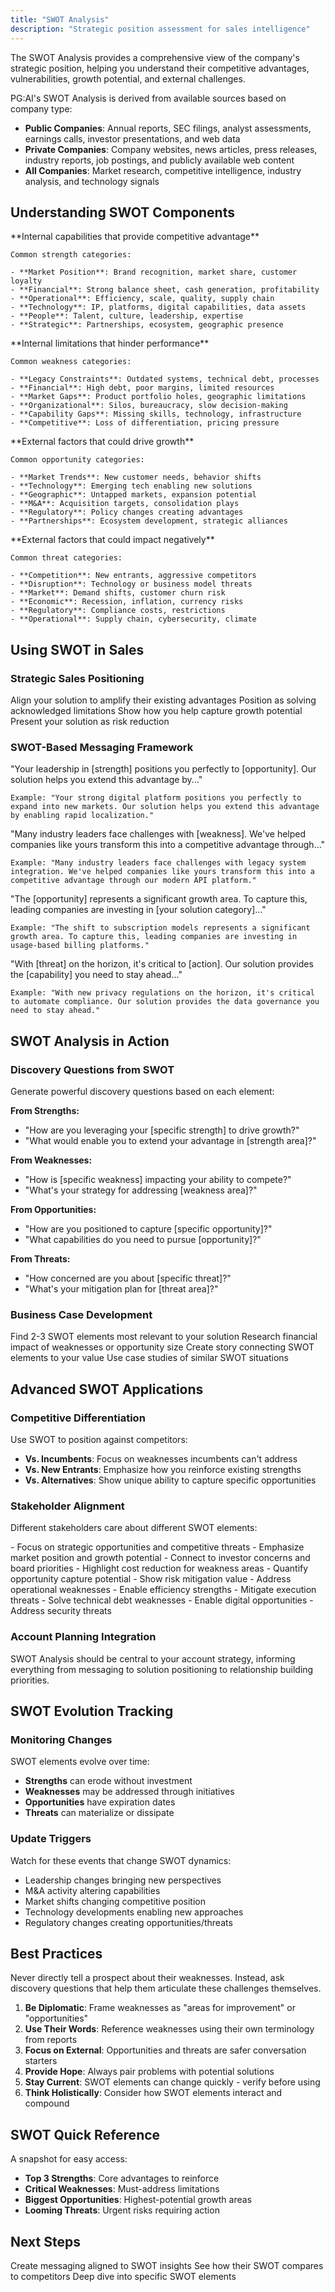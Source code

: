 ```yaml
---
title: "SWOT Analysis"
description: "Strategic position assessment for sales intelligence"
---
```


The SWOT Analysis provides a comprehensive view of the company's strategic position, helping you understand their competitive advantages, vulnerabilities, growth potential, and external challenges.

<Info>
  PG:AI's SWOT Analysis is derived from available sources based on company type:

  - **Public Companies**: Annual reports, SEC filings, analyst assessments, earnings calls, investor presentations, and web data
  - **Private Companies**: Company websites, news articles, press releases, industry reports, job postings, and publicly available web content
  - **All Companies**: Market research, competitive intelligence, industry analysis, and technology signals
</Info>

## Understanding SWOT Components

<Tabs>
  <Tab title="Strengths">
    **Internal capabilities that provide competitive advantage**

    Common strength categories:

    - **Market Position**: Brand recognition, market share, customer loyalty
    - **Financial**: Strong balance sheet, cash generation, profitability
    - **Operational**: Efficiency, scale, quality, supply chain
    - **Technology**: IP, platforms, digital capabilities, data assets
    - **People**: Talent, culture, leadership, expertise
    - **Strategic**: Partnerships, ecosystem, geographic presence
  </Tab>
  <Tab title="Weaknesses">
    **Internal limitations that hinder performance**

    Common weakness categories:

    - **Legacy Constraints**: Outdated systems, technical debt, processes
    - **Financial**: High debt, poor margins, limited resources
    - **Market Gaps**: Product portfolio holes, geographic limitations
    - **Organizational**: Silos, bureaucracy, slow decision-making
    - **Capability Gaps**: Missing skills, technology, infrastructure
    - **Competitive**: Loss of differentiation, pricing pressure
  </Tab>
  <Tab title="Opportunities">
    **External factors that could drive growth**

    Common opportunity categories:

    - **Market Trends**: New customer needs, behavior shifts
    - **Technology**: Emerging tech enabling new solutions
    - **Geographic**: Untapped markets, expansion potential
    - **M&A**: Acquisition targets, consolidation plays
    - **Regulatory**: Policy changes creating advantages
    - **Partnerships**: Ecosystem development, strategic alliances
  </Tab>
  <Tab title="Threats">
    **External factors that could impact negatively**

    Common threat categories:

    - **Competition**: New entrants, aggressive competitors
    - **Disruption**: Technology or business model threats
    - **Market**: Demand shifts, customer churn risk
    - **Economic**: Recession, inflation, currency risks
    - **Regulatory**: Compliance costs, restrictions
    - **Operational**: Supply chain, cybersecurity, climate
  </Tab>
</Tabs>

## Using SWOT in Sales

### **Strategic Sales Positioning**

<CardGroup cols={2}>
  <Card title="Leverage Strengths" icon="bolt">
    Align your solution to amplify their existing advantages
  </Card>
  <Card title="Address Weaknesses" icon="bandage">
    Position as solving acknowledged limitations
  </Card>
  <Card title="Enable Opportunities" icon="rocket">
    Show how you help capture growth potential
  </Card>
  <Card title="Mitigate Threats" icon="shield">
    Present your solution as risk reduction
  </Card>
</CardGroup>

### **SWOT-Based Messaging Framework**

<AccordionGroup>
  <Accordion title="Strength Reinforcement">
    "Your leadership in [strength] positions you perfectly to [opportunity]. Our solution helps you extend this advantage by..."

    Example: "Your strong digital platform positions you perfectly to expand into new markets. Our solution helps you extend this advantage by enabling rapid localization."
  </Accordion>
  <Accordion title="Weakness Resolution">
    "Many industry leaders face challenges with [weakness]. We've helped companies like yours transform this into a competitive advantage through..."

    Example: "Many industry leaders face challenges with legacy system integration. We've helped companies like yours transform this into a competitive advantage through our modern API platform."
  </Accordion>
  <Accordion title="Opportunity Capture">
    "The [opportunity] represents a significant growth area. To capture this, leading companies are investing in [your solution category]..."

    Example: "The shift to subscription models represents a significant growth area. To capture this, leading companies are investing in usage-based billing platforms."
  </Accordion>
  <Accordion title="Threat Mitigation">
    "With [threat] on the horizon, it's critical to [action]. Our solution provides the [capability] you need to stay ahead..."

    Example: "With new privacy regulations on the horizon, it's critical to automate compliance. Our solution provides the data governance you need to stay ahead."
  </Accordion>
</AccordionGroup>

## SWOT Analysis in Action

### **Discovery Questions from SWOT**

Generate powerful discovery questions based on each element:

**From Strengths:**

- "How are you leveraging your [specific strength] to drive growth?"
- "What would enable you to extend your advantage in [strength area]?"

**From Weaknesses:**

- "How is [specific weakness] impacting your ability to compete?"
- "What's your strategy for addressing [weakness area]?"

**From Opportunities:**

- "How are you positioned to capture [specific opportunity]?"
- "What capabilities do you need to pursue [opportunity]?"

**From Threats:**

- "How concerned are you about [specific threat]?"
- "What's your mitigation plan for [threat area]?"

### **Business Case Development**

<Steps>
  <Step title="Identify Critical Elements">
    Find 2-3 SWOT elements most relevant to your solution
  </Step>
  <Step title="Quantify Impact">
    Research financial impact of weaknesses or opportunity size
  </Step>
  <Step title="Build Narrative">
    Create story connecting SWOT elements to your value
  </Step>
  <Step title="Provide Evidence">
    Use case studies of similar SWOT situations
  </Step>
</Steps>

## Advanced SWOT Applications

### **Competitive Differentiation**

Use SWOT to position against competitors:

- **Vs. Incumbents**: Focus on weaknesses incumbents can't address
- **Vs. New Entrants**: Emphasize how you reinforce existing strengths
- **Vs. Alternatives**: Show unique ability to capture specific opportunities

### **Stakeholder Alignment**

Different stakeholders care about different SWOT elements:

<Tabs>
  <Tab title="C-Suite">
    - Focus on strategic opportunities and competitive threats
    - Emphasize market position and growth potential
    - Connect to investor concerns and board priorities
  </Tab>
  <Tab title="Finance">
    - Highlight cost reduction for weakness areas
    - Quantify opportunity capture potential
    - Show risk mitigation value
  </Tab>
  <Tab title="Operations">
    - Address operational weaknesses
    - Enable efficiency strengths
    - Mitigate execution threats
  </Tab>
  <Tab title="Technology">
    - Solve technical debt weaknesses
    - Enable digital opportunities
    - Address security threats
  </Tab>
</Tabs>

### **Account Planning Integration**

<Note>
  SWOT Analysis should be central to your account strategy, informing everything from messaging to solution positioning to relationship building priorities.
</Note>

## SWOT Evolution Tracking

### **Monitoring Changes**

SWOT elements evolve over time:

- **Strengths** can erode without investment
- **Weaknesses** may be addressed through initiatives
- **Opportunities** have expiration dates
- **Threats** can materialize or dissipate

### **Update Triggers**

Watch for these events that change SWOT dynamics:

- Leadership changes bringing new perspectives
- M&A activity altering capabilities
- Market shifts changing competitive position
- Technology developments enabling new approaches
- Regulatory changes creating opportunities/threats

## Best Practices

<Warning>
  Never directly tell a prospect about their weaknesses. Instead, ask discovery questions that help them articulate these challenges themselves.
</Warning>

1. **Be Diplomatic**: Frame weaknesses as "areas for improvement" or "opportunities"
2. **Use Their Words**: Reference weaknesses using their own terminology from reports
3. **Focus on External**: Opportunities and threats are safer conversation starters
4. **Provide Hope**: Always pair problems with potential solutions
5. **Stay Current**: SWOT elements can change quickly - verify before using
6. **Think Holistically**: Consider how SWOT elements interact and compound

## SWOT Quick Reference

A snapshot for easy access:

- **Top 3 Strengths**: Core advantages to reinforce
- **Critical Weaknesses**: Must-address limitations
- **Biggest Opportunities**: Highest-potential growth areas
- **Looming Threats**: Urgent risks requiring action

## Next Steps

<CardGroup cols={3}>
  <Card title="Build Value Prop" icon="layer-group" href="/account-intelligence/engage">
    Create messaging aligned to SWOT insights
  </Card>
  <Card title="Compare to Peers" icon="users" href="/account-intelligence/peer-analysis">
    See how their SWOT compares to competitors
  </Card>
  <Card title="Get Custom Insights" icon="sparkles" href="/account-intelligence/insights">
    Deep dive into specific SWOT elements
  </Card>
</CardGroup>